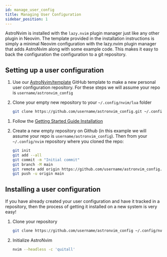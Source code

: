 ```yaml
---
id: manage_user_config
title: Managing User Configuration
sidebar_position: 1
---
```



AstroNvim is installed with the `lazy.nvim` plugin manager just like any other plugin in Neovim. The template provided in the installation instructions is simply a minimal Neovim configuration with the lazy.nvim plugin manager that adds AstroNvim along with some example code. This makes it easy to back the configuration the configuration to a git repository.

## Setting up a user configuration

<Tabs>

<TabItem value="fresh" label="Fresh Installation" icon="linux" default>

<Steps>

1. Use our [AstroNvim/template](https://github.com/AstroNvim/template) GitHub template to make a new personal user configuration repository. For these steps we will assume your repo is `username/astronvim_config`

2. Clone your empty new repository to your `~/.config/nvim/lua` folder

   ```sh
   git clone https://github.com/username/astronvim_config.git ~/.config/nvim
   ```

</Steps>

</TabItem>

<TabItem value="getting_started" label="Followed Getting Started" icon="rocket">

<Steps>

1. Follow the [Getting Started Guide Installation](/#-installation)

2. Create a new empty repository on Github (in this example we will assume your repo is `username/astronvim_config`). Then from your `~/.config/nvim` repository where you cloned the repo:

   ```sh
   git init
   git add --all
   git commit -m "Initial commit"
   git branch -M main
   git remote add origin https://github.com/username/astronvim_config.git
   git push -u origin main
   ```

</Steps>

</TabItem>

</Tabs>

## Installing a user configuration

If you have already created your user configuration and have it tracked in a repository, then the process of getting it installed on a new system is very easy!

<Steps>

1. Clone your repository

   ```sh
   git clone https://github.com/username/astronvim_config ~/.config/nvim
   ```

2. Initialize AstroNvim
   ```sh
   nvim --headless -c 'quitall'
   ```

</Steps>
